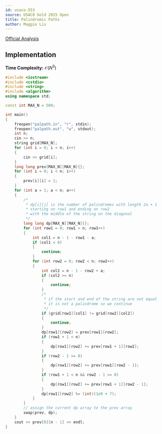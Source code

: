 ---
id: usaco-553
source: USACO Gold 2015 Open
title: Palindromic Paths
author: Maggie Liu
---

[Official Analysis](http://www.usaco.org/current/data/sol_palpath_gold.html)

## Implementation

**Time Complexity:** $\mathcal{O}(N^3)$

<LanguageSection>

<CPPSection>

```cpp
#include <iostream>
#include <cstdio>
#include <string>
#include <algorithm>
using namespace std;

const int MAX_N = 500;

int main()
{
	freopen("palpath.in", "r", stdin);
	freopen("palpath.out", "w", stdout);
	int n;
	cin >> n;
	string grid[MAX_N];
	for (int i = 0; i < n; i++)
	{
		cin >> grid[i];
	}
	long long prev[MAX_N][MAX_N]{};
	for (int i = 0; i < n; i++)
	{
		prev[i][i] = 1;
	}
	for (int a = 1; a < n; a++)
	{
		/*
		 * dp[i][j] is the number of palindromes with length 2a + 1
		 * starting on row1 and ending on row2
		 * with the middle of the string on the diagonal
		 */
		long long dp[MAX_N][MAX_N]{};
		for (int row1 = 0; row1 < n; row1++)
		{
			int col1 = n - 1 - row1 - a;
			if (col1 < 0)
			{
				continue;
			}
			for (int row2 = 0; row2 < n; row2++)
			{
				int col2 = n - 1 - row2 + a;
				if (col2 >= n)
				{
					continue;
				}
				/*
				 * if the start and end of the string are not equal
				 * it is not a palindrome so we continue
				 */
				if (grid[row1][col1] != grid[row2][col2])
				{
					continue;
				}
				dp[row1][row2] = prev[row1][row2];
				if (row1 + 1 < n)
				{
					dp[row1][row2] += prev[row1 + 1][row2];
				}
				if (row2 - 1 >= 0)
				{
					dp[row1][row2] += prev[row1][row2 - 1];
				}
				if (row1 + 1 < n && row2 - 1 >= 0)
				{
					dp[row1][row2] += prev[row1 + 1][row2 - 1];
				}
				dp[row1][row2] %= (int)(1e9 + 7);
			}
		}
		// assign the current dp array to the prev array
		swap(prev, dp);
	}
	cout << prev[0][n - 1] << endl;
}
```

</CPPSection>

</LanguageSection>